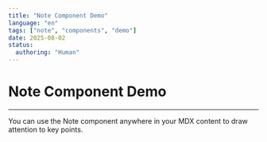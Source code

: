 ```yaml
---
title: "Note Component Demo"
language: "en"
tags: ["note", "components", "demo"]
date: 2025-08-02
status:
  authoring: "Human"
---
```



# Note Component Demo

<Note title="Heads up!" description="This is a demo of the Note component. You can use it to highlight important information, tips, or warnings in your content." icon="tabler:alert-circle" />

---

You can use the Note component anywhere in your MDX content to draw attention to key points.
